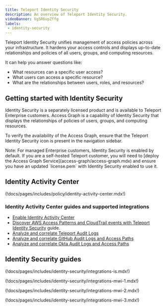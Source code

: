 ```yaml
---
title: Teleport Identity Security
description: An overview of Teleport Identity Security.
videoBanner: Vg5R6vpZffg
labels:
 - identity-security
---
```


Teleport Identity Security unifies management of access policies across your infrastructure.
It hardens your access controls and displays up-to-date relationships and policies of all
users, groups, and computing resources.

It can help you answer questions like:

- What resources can a specific user access?
- What users can access a specific resource?
- What are the relationships between users, roles, and resources?

## Getting started with Identity Security

Identity Security is a separately licensed product and is available to Teleport Enterprise customers.
Access Graph is a capability of Identity Security that displays the relationships of
policies of users, groups, and computing resources.

To verify the availability of the Access Graph, ensure that the Teleport Identity Security icon is present in the navigation sidebar.

<Admonition type="note">
Note: For managed Enterprise customers, Identity Security is enabled by default.
If you are a self-hosted Teleport customer, you will need to [deploy the Access Graph Service](access-graph/access-graph.mdx) and ensure you have an updated
`license.pem` with Identity Security enabled to use it.
</Admonition>

## Identity Activity Center

(!docs/pages/includes/policy/identity-activity-center.mdx!)

### Identity Activity Center guides and supported integrations

- [Enable Identity Activity Center](access-graph/identity-activity-center.mdx)
- [Discover AWS Access Patterns and CloudTrail events with Teleport Identity Security](./integrations/aws-sync.mdx) guide.
- [Analyze and correlate Teleport Audit Logs](./integrations/teleport.mdx)
- [Analyze and correlate GitHub Audit Logs and Access Paths](./integrations/github.mdx) 
- [Analyze and correlate Okta Audit Logs and Access Paths](../identity-governance/okta/okta.mdx)

## Identity Security guides

<DocCardList />

(!docs/pages/includes/identity-security/integrations-is.mdx!)

(!docs/pages/includes/identity-security/integrations-mwi-1.mdx!)

(!docs/pages/includes/identity-security/integrations-mwi-2.mdx!)

(!docs/pages/includes/identity-security/integrations-mwi-3.mdx!)